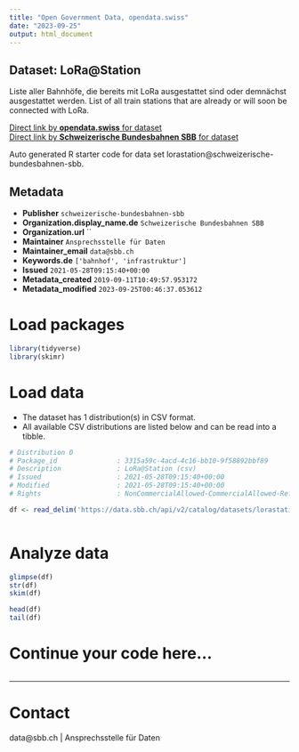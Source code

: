 ```yaml
---
title: "Open Government Data, opendata.swiss"
date: "2023-09-25"
output: html_document
---
```


## Dataset: LoRa@Station

Liste aller Bahnhöfe, die bereits mit LoRa ausgestattet sind oder demnächst ausgestattet werden. List of all train stations that are already or will soon be connected with LoRa.

[Direct link by **opendata.swiss** for dataset](https://opendata.swiss/de/dataset/lorastation1)<br>
[Direct link by **Schweizerische Bundesbahnen SBB** for dataset](https://data.sbb.ch/explore/dataset/lorastation/)

Auto generated R starter code for data set lorastation@schweizerische-bundesbahnen-sbb.

## Metadata

- **Publisher** `schweizerische-bundesbahnen-sbb`
- **Organization.display_name.de** `Schweizerische Bundesbahnen SBB`
- **Organization.url** ``
- **Maintainer** `Ansprechsstelle für Daten`
- **Maintainer_email** `data@sbb.ch`
- **Keywords.de** `['bahnhof', 'infrastruktur']`
- **Issued** `2021-05-28T09:15:40+00:00`
- **Metadata_created** `2019-09-11T10:49:57.953172`
- **Metadata_modified** `2023-09-25T00:46:37.053612`


# Load packages

```r

library(tidyverse)
library(skimr)

```

# Load data

-   The dataset has 1 distribution(s) in CSV format.
-   All available CSV distributions are listed below and can be read into a tibble.

```r

# Distribution 0
# Package_id               : 3315a59c-4acd-4c16-bb10-9f58892bbf89
# Description              : LoRa@Station (csv)
# Issued                   : 2021-05-28T09:15:40+00:00
# Modified                 : 2021-05-28T09:15:40+00:00
# Rights                   : NonCommercialAllowed-CommercialAllowed-ReferenceRequired

df <- read_delim('https://data.sbb.ch/api/v2/catalog/datasets/lorastation/exports/csv')



```

# Analyze data

```r

glimpse(df)
str(df)
skim(df)

head(df)
tail(df)

```

# Continue your code here...

```r

```

------------------------------------------------------------------------

# Contact

data@sbb.ch | Ansprechsstelle für Daten
